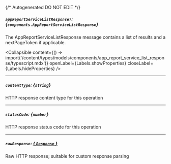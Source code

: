 {/* Autogenerated DO NOT EDIT  */}

##### `appReportServiceListResponse?`: *{`components.AppReportServiceListResponse`}*
The AppReportServiceListResponse message contains a list of results and a nextPageToken if applicable.

<Collapsible content={() => import('/content/types/models/components/app_report_service_list_response/typescript.mdx')} openLabel={Labels.showProperties} closeLabel={Labels.hideProperties} />


---
##### `contentType`: *{`string`}*
HTTP response content type for this operation

---
##### `statusCode`: *{`number`}*
HTTP response status code for this operation

---
##### `rawResponse`: [*{ `Response` }*](https://developer.mozilla.org/en-US/docs/Web/API/Response)
Raw HTTP response; suitable for custom response parsing



